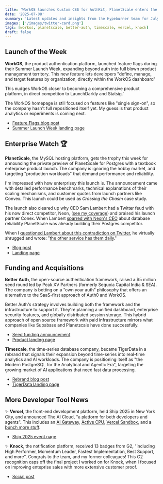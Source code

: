 ```yaml
---
title: 'WorkOS launches Custom CSS for AuthKit, PlanetScale enters the Postgres wars, and Better Auth raises $5M seed'
date: '2025-07-08'
summary: 'Latest updates and insights from the Hypeburner team for July 2025.'
images: ['/images/twitter-card.png']
tags: [workos, planetscale, better-auth, timescale, vercel, knock]
draft: false
---
```


## Launch of the Week

**WorkOS**, the product authentication platform, launched feature flags during their Summer Launch Week, expanding beyond auth into full blown product management territory. This new feature lets developers "define, manage, and target features by organization, directly within the WorkOS dashboard"

This nudges WorkOS closer to becoming a comprehensive product platform, in direct competiton to LaunchDarkly and Statsig.`

The WorkOS homepage is still focused on features like "single sign-on", so the company hasn't full repositioned itself yet. My guess is that product analytics or experiments is coming next.

- [Feature Flags blog post](https://workos.com/blog/feature-flags)
- [Summer Launch Week landing page](https://workos.com/launch-week/summer-2025)

## Enterprise Watch 🏆

**PlanetScale**, the MySQL hosting platform, gets the trophy this week for announcing the private preview of PlanetScale for Postgres with a textbook enterprise product launch. The company is ignoring the hobby market, and targeting "production workloads" that demand performance and reliability.

I'm impressed with how enterprisey this launch is. The announcement came with detailed performance benchmarks, technical explanations of their scaling mechanisms, and customer quotes from launch partners like Convex. This launch could be used as _Crossing the Chasm_ case study.

The launch also cleared up why CEO Sam Lambert had a Twitter feud with his now direct competitor, Neon, ([see my coverage](/blog/newsletter/2025-06-23#enterprise-watch-)) and praised his launch partner Conex. When Lambert [sparred with Neon's CEO](https://x.com/isamlambert/status/1935333197635588393) about database reliability PlanetScale was already building their Postgres competitor.

When I [questioned Lambert about this contradiction on Twitter](https://x.com/hashim_warren/status/1937319399842582658), he virtually shrugged and wrote: "[the other service has them daily](https://x.com/isamlambert/status/1937356470237970542)."

- [Blog post](https://planetscale.com/blog/planetscale-postgres-launch)
- [Landing page](https://planetscale.com/postgres)

## Funding and Acquisitions

**Better Auth**, the open-source authentication framework, raised a $5 million seed round led by Peak XV Partners (formerly Sequoia Capital India & SEA). The company is betting on a "own your auth" philosophy that offers an alternative to the SaaS-first approach of Auth0 and WorkOS.

Better Auth's strategy involves building both the framework and the infrastructure to support it. They're planning a unified dashboard, enterprise security features, and globally distributed session storage. This hybrid approach of open source framework with paid infrastructure mirrors what companies like Supabase and Planetscale have done successfully.

- [Seed funding announcement](https://betterauth.com/blog/seed-funding)
- [Product landing page](https://betterauth.com)

**Timescale**, the time-series database company, became TigerData in a rebrand that signals their expansion beyond time-series into real-time analytics and AI workloads. The company is positioning itself as "the Modern PostgreSQL for the Analytical and Agentic Era", targeting the growing market of AI applications that need fast data processing.

- [Rebrand blog post](https://www.tigerdata.com/blog/timescale-is-now-tigerdata)
- [TigerData landing page](https://www.tigerdata.com/)

## More Developer Tool News

✨ **Vercel**, the front-end development platform, held Ship 2025 in New York City, and announced The AI Cloud, "a platform for both developers and agents". This includes an [AI Gateway](https://vercel.com/changelog/ai-gateway-is-now-in-beta), [Active CPU](https://vercel.com/blog/introducing-active-cpu-pricing-for-fluid-compute), [Vercel Sandbox](https://vercel.com/changelog/run-untrusted-code-with-vercel-sandbox), and a [bunch more stuff](https://vercel.com/blog/vercel-ship-2025-recap).

- [Ship 2025 event page](https://vercel.com/ship)

✨ **Knock**, the notification platform, received 13 badges from G2, "including High Performer, Momentum Leader, Fastest Implementation, Best Support, and more". Congrats to the team, and my former colleagues! This G2 recognition caps off the final project I worked on for Knock, when I focused on improving enteprise sales with more extensive customer proof.

- [Social post](https://x.com/knocklabs/status/1938646595253191004)
